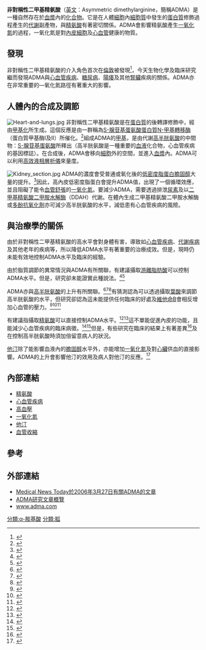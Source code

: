 {{medical}}
{{chembox
| ImageFile = Asymmetric dimethylarginine.svg
| ImageFile_Ref = {{chemboximage|correct|??}}
}}
'''非對稱性二甲基精氨酸'''（[[英文|英文]]：Asymmetric dimethylarginine，簡稱ADMA）是一種自然存在於[[血漿|血漿]]內的[[化合物|化合物]]。它是在人體[[細胞|細胞]]內[[細胞質|細胞質]]中發生的[[蛋白質|蛋白質]]修飾過程產生的[[代謝|代謝]]副產物，與[[精氨酸|精氨酸]]有著密切關係。ADMA會影響精氨酸產生[[一氧化氮|一氧化氮]]的過程，一氧化氮是對[[內皮細胞|內皮細胞]]及[[循環系統|心血管]]健康的物質。

== 發現 ==
非對稱性二甲基精氨酸的介入角色首次在[[倫敦|倫敦]]被發現<ref>{{cite journal | author= Vallance P., Leone A.,  Calver A.,  Collier J., Moncada S. | year=1992 | title=Endogenous dimethyl-arginine as an inhibitor of nitric oxide synthesis | journal=J. Cardiovasc. Pharmacol | volume=20 |issue=Suppli. 12 | pages=S60-S62}}</ref>，今天生物化學及臨床研究繼而發現ADMA與[[心血管疾病|心血管疾病]]、[[糖尿病|糖尿病]]、[[陽痿|陽痿]]及其他[[腎臟|腎臟]]疾病的關係。ADMA亦在非常重要的—氧化氮路徑有著重大的影響。

== 人體內的合成及調節 ==
[[File:Heart-and-lungs.jpg|thumb]]
非對稱性二甲基精氨酸是在[[蛋白質|蛋白質]]的後轉譯修飾中，經由[[甲基化|甲基化]]所生成。這個反應是由一群稱為[[S-腺苷基蛋氨酸蛋白質N-甲基轉移酶|S-腺苷基蛋氨酸蛋白質N-甲基轉移酶]]（蛋白質甲基酶I及II）所催化。<ref>{{cite journal | author=Rawal N, Rajpurohit R, Lischwe MA, Williams KR, Paik WK, Kim S | title=Structural specificity of substrate for S-adenosylmethionine:protein arginine N-methyltransferases | journal=Biochim Biophys Acta | year=1995 | pages=11-8 | volume=1248 | issue=1 | id=PMID 7536038}} </ref>組成ADMA的[[甲基|甲基]]，是由代謝[[高半胱氨酸|高半胱氨酸]]的中間物：[[S-腺苷基蛋氨酸|S-腺苷基蛋氨酸]]所釋出（高半胱氨酸是一種重要的[[血液|血液]]化合物，心血管疾病的基因標誌）。在合成後，ADMA會移向[[細胞|細胞]]外的空間，並進入[[血漿|血漿]]內。ADMA可以利用[[高效液相層析儀|高效液相層析儀]]來量度。

[[File:Kidney_section.jpg|thumb]]
ADMA的濃度會受普通或氧化後的[[低密度脂蛋白|低密度脂蛋白]][[膽固醇|膽固醇]]大量的提升。<ref>{{cite journal | author=Boger RH, Sydow K, Borlak J, Thum T, Lenzen H, Schubert B, Tsikas D, Bode-Boger SM | title=LDL cholesterol upregulates synthesis of asymmetrical dimethylarginine in human endothelial cells: involvement of S-adenosylmethionine-dependent methyltransferases | journal=Circ Res | year=2000 | pages=99-105 | volume=87 | issue=2 | id=PMID 10903992 | url=http://circres.ahajournals.org/cgi/content/full/87/2/99}}</ref>因此，高內皮低密度脂蛋白會提升ADMA值，出現了一個循環效應，並且阻礙了能令[[血管舒張|血管舒張]]的[[一氧化氮|一氧化氮]]。要減少ADMA，需要透過排泄[[尿素|尿素]]及以[[二甲基精氨酸二甲胺水解酶|二甲基精氨酸二甲胺水解酶]]（DDAH）代謝。在體內生成二甲基精氨酸二甲胺水解酶或[[多酚抗氧化劑|多酚抗氧化劑]]亦可減少高半胱氨酸的水平，減低患有心血管疾病的風險。

== 與治療學的關係 ==
由於非對稱性二甲基精氨酸的高水平會對身體有害，導致如[[心血管疾病|心血管疾病]]、[[代謝疾病|代謝疾病]]及其他老年的疾病等，所以降低ADMA水平有著重要的治療成效。但是，現時仍未能有效地控制ADMA水平及臨床的經驗。

由於脂質調節的異常情況與ADMA有所關聯，有建議攝取[[脂肪酸|游離脂肪酸]]可以控制ADMA水平。但是，研究卻未能證實此種說法。<ref name=NutrMetab2006-Eid>{{cite journal | author=Eid HM, Arnesen H, Hjerkinn EM, Lyberg T, Ellingsen I, Seljeflot I | title=Effect of diet and omega-3 fatty acid intervention on asymmetric dimethylarginine | journal=Nutr Metab (Lond) | year=2006 | pages=4 | volume=3 | id=PMID 16396682 | url =http://www.nutritionandmetabolism.com/content/3/1/4}}</ref><ref name=HormMetabRes2005-Namiranian>{{cite journal | author=Namiranian K, Mittermayer F, Artwohl M, Pleiner J, Schaller G, Mayer BX, Bayerle-Eder M, Roden M, Baumgartner-Parzer S, Wolzt M | title=Free fatty acids do not acutely increase asymmetrical dimethylarginine concentrations | journal=Horm Metab Res | year=2005 | pages=768-72 | volume=37 | issue=12 | id=PMID 16372232}}</ref>

ADMA亦與[[高半胱氨酸|高半胱氨酸]]的上升有所關聯。<ref name=Atherosclerosis2006-Krzyzanowska>{{cite journal | author=Krzyzanowska K, Mittermayer F, Krugluger W, Schnack C, Hofer M, Wolzt M, Schernthaner G | title=Asymmetric dimethylarginine is associated with macrovascular disease and total homocysteine in patients with type 2 diabetes | journal=Atherosclerosis | year=2006 | pages= | volume= | id=PMID 16414052}}</ref><ref name=VascMed2006-Dayal>{{cite journal | author=Dayal S, Lentz SR | title=ADMA and hyperhomocysteinemia | journal=Vasc Med | year=2005 | pages=S27-33 | volume=10 Suppl 1 | id=PMID 16444866}}</ref><ref name=CurrDrugMetab2005-Stuhlinger>{{cite journal | author=Stuhlinger MC, Stanger O | title=Asymmetric dimethyl-L-arginine (ADMA): a possible link between homocyst(e)ine and endothelial dysfunction | journal=Curr Drug Metab | year=2005 | pages=3-14 | volume=6 | issue=1 | id=PMID 15720202}}</ref>有猜測認為可以透過攝取[[葉酸|葉酸]]來調節高半胱氨酸的水平，但研究卻認為這未能提供任何臨床的好處及[[維他命B|維他命B]]會相反增加心血管的壓力。<ref name="JAmCollCardiol2006-Zoungas">{{cite journal | author=Zoungas S, McGrath BP, Branley P, Kerr PG, Muske C, Wolfe R, Atkins RC, Nicholls K, Fraenkel M, Hutchison BG, Walker R, McNeil JJ | title=Cardiovascular morbidity and mortality in the Atherosclerosis and Folic Acid Supplementation Trial (ASFAST) in chronic renal failure: a multicenter, randomized, controlled trial | journal=J Am Coll Cardiol | year=2006 | pages=1108-16 | volume=47 | issue=6 | id=PMID 16545638}}</ref><ref name="NEJM2006a">{{cite journal | author= | title=Homocysteine Lowering with Folic Acid and B Vitamins in Vascular Disease | journal=N Engl J Med | year=2006 | pages= | volume= | id=PMID 16531613 | url=http://content.nejm.org/cgi/reprint/NEJMoa060900v1.pdf}}</ref><ref name="NEJM2006-Bonna">{{cite journal | author=Bonaa KH, Njolstad I, Ueland PM, Schirmer H, Tverdal A, Steigen T, Wang H, Nordrehaug JE, Arnesen E, Rasmussen K | title=Homocysteine Lowering and Cardiovascular Events after Acute Myocardial Infarction | journal=N Engl J Med | year=2006 | pages= | volume= | id=PMID 16531614 | url=http://content.nejm.org/cgi/reprint/NEJMoa055227v1.pdf}}</ref>

有建議指攝取[[精氨酸|精氨酸]]可以直接控制ADMA水平。<ref name="VascMed2003-Bode-Boger">{{cite journal | author=Bode-Boger SM, Muke J, Surdacki A, Brabant G, Boger RH, Frolich JC | title=Oral L-arginine improves endothelial function in healthy individuals older than 70 years | journal=Vasc Med | year=2003 | pages=77-81 | volume=8 | issue=2 | id=PMID 14518608}}</ref><ref>{{cite book | author=John P. Cooke | title=The Cardiovascular Cure | publisher=Random House | year=2002 | id=ISBN 978-0-7679-0881-8}}</ref>這不單能促進內皮的功能，且能減少心血管疾病的臨床病徵。<ref>{{cite journal | author=Rector TS, Bank AJ, Mullen KA, Tschumperlin LK, Sih R, Pillai K, Kubo SH | title=Randomized, double-blind, placebo-controlled study of supplemental oral L-arginine in patients with heart failure | journal=Circulation | year=1996 | pages=2135-41 | volume=93 | issue=12 | id=PMID 8925582 | url=http://circ.ahajournals.org/cgi/content/full/93/12/2135}}</ref><ref>{{cite journal | author=Ceremuzynski L, Chamiec T, Herbaczynska-Cedro K | title=Effect of supplemental oral L-arginine on exercise capacity in patients with stable angina pectoris | journal=Am J Cardiol | year=1997 | pages=331-3 | volume=80 | issue=3 | id=PMID 9264427}}</ref>但是，有些研究在臨床的結果上有著差異<ref name="JNutr2004-Loscalzo">{{cite journal | author=Loscalzo J | title=L-arginine and atherothrombosis | journal=J Nutr | year=2004 | pages=2798S-2800S; discussion 2818S-2819S | volume=134 | issue=10 Suppl | id=PMID 15465788 | url=http://www.nutrition.org/cgi/content/full/134/10/2798S | deadurl=yes | archiveurl=https://web.archive.org/web/20041210013955/http://www.nutrition.org/cgi/content/full/134/10/2798S | archivedate=2004-12-10 }}</ref>及在控制高半胱氨酸時須加倍留意病人的狀況。

[[他汀|他汀]]除了能影響血液內的[[膽固醇|膽固醇]]水平外，亦能增加[[一氧化氮|一氧化氮]]及對[[心臟|心臟]]供血的直接影響。ADMA的上升會影響他汀的效用及病人對他汀的反應。<ref name="VascMed2003-Janatuinen">{{cite journal | author=Janatuinen T, Laakso J, Laaksonen R, Vesalainen R, Nuutila P, Lehtimaki T, Raitakari OT, Knuuti J | title=Plasma asymmetric dimethylarginine modifies the effect of pravastatin on myocardial blood flow in young adults | journal=Vasc Med | year=2003 | pages=185-9 | volume=8 | issue=3 | id=PMID 14989559}}</ref>

== 內部連結 ==
* [[精氨酸|精氨酸]]
* [[心血管疾病|心血管疾病]]
* [[高血壓|高血壓]]
* [[一氧化氮|一氧化氮]]
* [[他汀|他汀]]
* [[血管收縮|血管收縮]]

== 參考 ==
<div class="references-small">
<references />
</div>

== 外部連結==
*[http://www.medicalnewstoday.com/medicalnews.php?newsid=31545 Medical News Today於2006年3月27日有關ADMA的文章]
*[https://web.archive.org/web/20100608172434/http://www.allaboutadma.com/ ADMA研究文章概覽]
*[http://www.adma.com www.adma.com]

[[分類:α-胺基酸|分類:α-胺基酸]]
[[分類:胍|分類:胍]]
